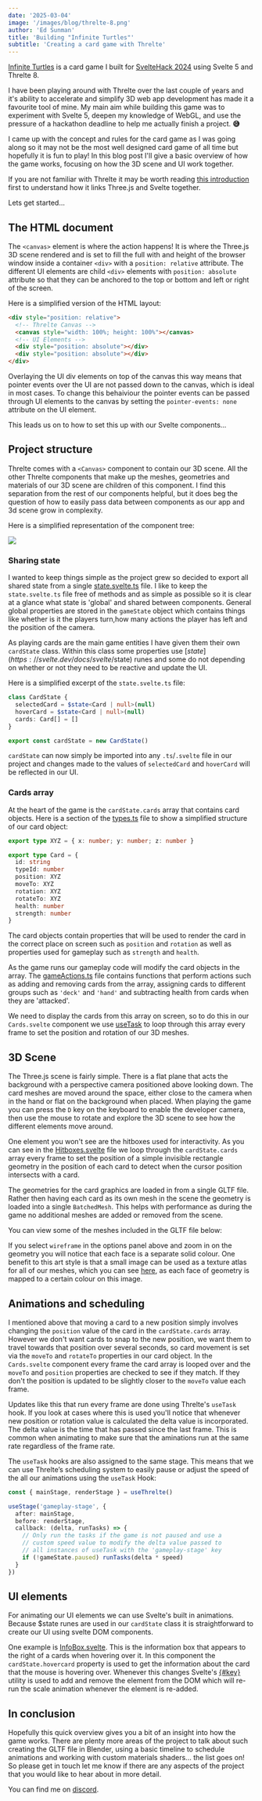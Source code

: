 ```yaml
---
date: '2025-03-04'
image: '/images/blog/threlte-8.png'
author: 'Ed Sunman'
title: 'Building "Infinite Turtles"'
subtitle: 'Creating a card game with Threlte'
---
```


[Infinite Turtles](https://infinite-turtles.pages.dev/) is a card game I built for
[SvelteHack 2024](https://hack.sveltesociety.dev/2024) using Svelte 5 and Threlte 8.

I have been playing around with Threlte over the last couple of years and it's ability to accelerate
and simplify 3D web app development has made it a favourite tool of mine. My main aim while building
this game was to experiment with Svelte 5, deepen my knowledge of WebGL, and use the pressure of a
hackathon deadline to help me actually finish a project. **😅**

I came up with the concept and rules for the card game as I was going along so it may not be the
most well designed card game of all time but hopefully it is fun to play! In this blog post I'll give a
basic overview of how the game works, focusing on how the 3D scene and UI work together.

If you are not familiar with Threlte it may be worth reading
[this introduction](http://localhost:4321/docs/learn/getting-started/introduction)
first to understand how it links Three.js and Svelte together.

Lets get started...

## The HTML document

The `<canvas>` element is where the action happens! It is where the Three.js 3D scene rendered and
is set to fill the full with and height of the browser window inside a container `<div>` with a
`position: relative` attribute. The different UI elements are child `<div>` elements with
`position: absolute` attribute so that they can be anchored to the top or bottom and left or right
of the screen.

Here is a simplified version of the HTML layout:

```html
<div style="position: relative">
  <!-- Threlte Canvas -->
  <canvas style="width: 100%; height: 100%"></canvas>
  <!-- UI Elements -->
  <div style="position: absolute"></div>
  <div style="position: absolute"></div>
</div>
```

Overlaying the UI div elements on top of the canvas this way means that pointer events over the UI
are not passed down to the canvas, which is ideal in most cases. To change this behaiviour the
pointer events can be passed through UI elements to the canvas by setting the `pointer-events: none`
attribute on the UI element.

This leads us on to how to set this up with our Svelte components...

## Project structure

Threlte comes with a `<Canvas>` component to contain our 3D scene. All the other Threlte components
that make up the meshes, geometries and materials of our 3D scene are children of this component. I
find this separation from the rest of our components helpful, but it does beg the question of how to
easily pass data between components as our app and 3d scene grow in complexity.

Here is a simplified representation of the component tree:

<img
  class="mb-10 ml-auto mr-auto mt-10 w-[500px]"
  src="/images/blog/componentTree.svg"
/>

### Sharing state

I wanted to keep things simple as the project grew so decided to export all shared state from a
single
[state.svelte.ts](https://github.com/edsunman/infinite-turtles/blob/main/src/lib/state.svelte.ts)
file. I like to keep the `state.svelte.ts` file free of methods and as simple as possible so it is
clear at a glance what state is 'global' and shared between components. General global properties
are stored in the `gameState` object which contains things like whether is it the players turn,how
many actions the player has left and the position of the camera.

As playing cards are the main game entities I have given them their own `cardState` class. Within
this class some properties use
[$state](https://svelte.dev/docs/svelte/$state) runes and some do not depending on whether or not
they need to be reactive and update the UI.

Here is a simplified excerpt of the `state.svelte.ts` file:

```ts title="state.svelte.ts"
class CardState {
  selectedCard = $state<Card | null>(null)
  hoverCard = $state<Card | null>(null)
  cards: Card[] = []
}

export const cardState = new CardState()
```

`cardState` can now simply be imported into any `.ts`/`.svelte` file in our project and changes made
to the values of `selectedCard` and `hoverCard` will be reflected in our UI.

### Cards array

At the heart of the game is the `cardState.cards` array that contains card objects. Here is a
section of the
[types.ts](https://github.com/edsunman/infinite-turtles/blob/main/src/lib/types.ts) file to show
a simplified structure of our card object:

```ts title="types.ts"
export type XYZ = { x: number; y: number; z: number }

export type Card = {
  id: string
  typeId: number
  position: XYZ
  moveTo: XYZ
  rotation: XYZ
  rotateTo: XYZ
  health: number
  strength: number
}
```

The card objects contain properties that will be used to render the card in the correct place on
screen such as `position` and `rotation` as well as properties used for gameplay such as `strength`
and `health`.

As the game runs our gameplay code will modify the card objects in the array. The
[gameActions.ts](https://github.com/edsunman/infinite-turtles/blob/main/src/lib/game/gameActions.ts)
file contains functions that perform actions such as adding and removing cards from the array,
assigning cards to different groups such as `'deck'` and `'hand'` and subtracting health from cards
when they are 'attacked'.

We need to display the cards from this array on screen, so to do this in our `Cards.svelte`
component we use
[useTask](http://localhost:4321/docs/reference/core/use-task) to loop through this array every frame
to set the position and rotation of our 3D meshes.

## 3D Scene

The Three.js scene is fairly simple. There is a flat plane that acts the background with a
perspective camera positioned above looking down. The card meshes are moved around the space, either
close to the camera when in the hand or flat on the background when placed. When playing the game
you can press the `D` key on the keyboard to enable the developer camera, then use the mouse to
rotate and explore the 3D scene to see how the different elements move around.

One element you won't see are the hitboxes used for interactivity. As you can see in the
[Hitboxes.svelte](https://github.com/edsunman/infinite-turtles/blob/main/src/lib/components/cards/Hitboxes.svelte#L212)
file we loop through the `cardState.cards` array every frame to set the position
of a simple invisible rectangle geometry in the position of each card to detect when the cursor
position intersects with a card.

The geometries for the card graphics are loaded in from a single GLTF file. Rather then having each
card as its own mesh in the scene the geometry is loaded into a single `BatchedMesh`. This helps
with performance as during the game no additional meshes are added or removed from the scene.

You can view some of the meshes included in the GLTF file below:

<Example
  path="blog/gltf"
  hideCode
  hideStackblitz
/>

If you select `wireframe` in the options panel above and zoom in on the geometry you will notice
that each face is a separate solid colour. One benefit to this art style is that a small image can
be used as a texture atlas for all of our meshes, which you can see
[here](https://infinite-turtles.pages.dev/images/map.png), as each face of geometry is mapped to a
certain colour on this image.

## Animations and scheduling

I mentioned above that moving a card to a new position simply involves changing the `position`
value of the card in the `cardState.cards` array. However we don't want cards to snap to the new
position, we want them to travel towards that position over several seconds, so card movement is set
via the `moveTo` and `rotateTo` properties in our card object. In the `Cards.svelte` component every
frame the card array is looped over and the `moveTo` and `position` properties are checked to see if
they match. If they don't the position is updated to be slightly closer to the `moveTo` value each
frame.

Updates like this that run every frame are done using Threlte's `useTask` hook. If you look at cases
where this is used you'll notice that whenever new position or rotation value is calculated the
delta value is incorporated. The delta value is the time that has passed since the last frame. This
is common when animating to make sure that the aminations run at the same rate regardless of the
frame rate.

The `useTask` hooks are also assigned to the same stage. This means that we can use Threlte’s
scheduling system to easily pause or adjust the speed of the all our animations using the `useTask`
Hook:

```ts
const { mainStage, renderStage } = useThrelte()

useStage('gameplay-stage', {
  after: mainStage,
  before: renderStage,
  callback: (delta, runTasks) => {
    // Only run the tasks if the game is not paused and use a
    // custom speed value to modify the delta value passed to
    // all instances of useTask with the 'gameplay-stage' key
    if (!gameState.paused) runTasks(delta * speed)
  }
})
```

## UI elements

For animating our UI elements we can use Svelte's built in animations. Because $state runes are used
in our `cardState` class it is straightforward to create our UI using svelte DOM components.

One example is
[InfoBox.svelte](https://github.com/edsunman/infinite-turtles/blob/main/src/lib/components/ui/InfoBox.svelte).
This is the information box that appears to the right of a cards when hovering over it. In this
component the `cardState.hovercard` property is used to get the information about the card that
the mouse is hovering over. Whenever this changes Svelte's
[\{#key\}](https://svelte.dev/docs/svelte/key) utility is used to add and remove the element from
the DOM which will re-run the scale animation whenever the element is re-added.

## In conclusion

Hopefully this quick overview gives you a bit of an insight into how the game works. There are
plenty more areas of the project to talk about such creating the GLTF file in Blender, using a basic
timeline to schedule animations and working with custom materials shaders... the list goes on! So
please get in touch let me know if there are any aspects of the project that you would like to hear
about in more detail.

You can find me on [discord](https://discordapp.com/users/240587527222722560).
